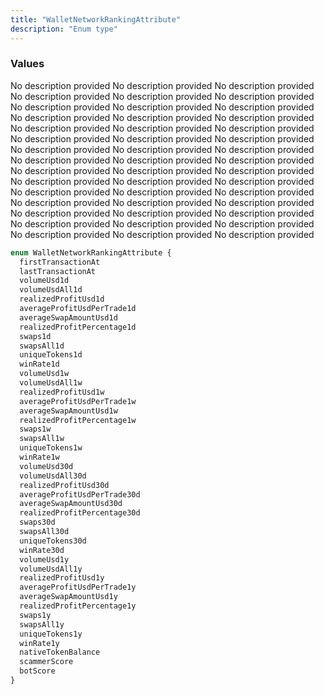 ```yaml
---
title: "WalletNetworkRankingAttribute"
description: "Enum type"
---
```


### Values

<ResponseField name="firstTransactionAt" type="enum">
  No description provided
</ResponseField>

<ResponseField name="lastTransactionAt" type="enum">
  No description provided
</ResponseField>

<ResponseField name="volumeUsd1d" type="enum">
  No description provided
</ResponseField>

<ResponseField name="volumeUsdAll1d" type="enum">
  No description provided
</ResponseField>

<ResponseField name="realizedProfitUsd1d" type="enum">
  No description provided
</ResponseField>

<ResponseField name="averageProfitUsdPerTrade1d" type="enum">
  No description provided
</ResponseField>

<ResponseField name="averageSwapAmountUsd1d" type="enum">
  No description provided
</ResponseField>

<ResponseField name="realizedProfitPercentage1d" type="enum">
  No description provided
</ResponseField>

<ResponseField name="swaps1d" type="enum">
  No description provided
</ResponseField>

<ResponseField name="swapsAll1d" type="enum">
  No description provided
</ResponseField>

<ResponseField name="uniqueTokens1d" type="enum">
  No description provided
</ResponseField>

<ResponseField name="winRate1d" type="enum">
  No description provided
</ResponseField>

<ResponseField name="volumeUsd1w" type="enum">
  No description provided
</ResponseField>

<ResponseField name="volumeUsdAll1w" type="enum">
  No description provided
</ResponseField>

<ResponseField name="realizedProfitUsd1w" type="enum">
  No description provided
</ResponseField>

<ResponseField name="averageProfitUsdPerTrade1w" type="enum">
  No description provided
</ResponseField>

<ResponseField name="averageSwapAmountUsd1w" type="enum">
  No description provided
</ResponseField>

<ResponseField name="realizedProfitPercentage1w" type="enum">
  No description provided
</ResponseField>

<ResponseField name="swaps1w" type="enum">
  No description provided
</ResponseField>

<ResponseField name="swapsAll1w" type="enum">
  No description provided
</ResponseField>

<ResponseField name="uniqueTokens1w" type="enum">
  No description provided
</ResponseField>

<ResponseField name="winRate1w" type="enum">
  No description provided
</ResponseField>

<ResponseField name="volumeUsd30d" type="enum">
  No description provided
</ResponseField>

<ResponseField name="volumeUsdAll30d" type="enum">
  No description provided
</ResponseField>

<ResponseField name="realizedProfitUsd30d" type="enum">
  No description provided
</ResponseField>

<ResponseField name="averageProfitUsdPerTrade30d" type="enum">
  No description provided
</ResponseField>

<ResponseField name="averageSwapAmountUsd30d" type="enum">
  No description provided
</ResponseField>

<ResponseField name="realizedProfitPercentage30d" type="enum">
  No description provided
</ResponseField>

<ResponseField name="swaps30d" type="enum">
  No description provided
</ResponseField>

<ResponseField name="swapsAll30d" type="enum">
  No description provided
</ResponseField>

<ResponseField name="uniqueTokens30d" type="enum">
  No description provided
</ResponseField>

<ResponseField name="winRate30d" type="enum">
  No description provided
</ResponseField>

<ResponseField name="volumeUsd1y" type="enum">
  No description provided
</ResponseField>

<ResponseField name="volumeUsdAll1y" type="enum">
  No description provided
</ResponseField>

<ResponseField name="realizedProfitUsd1y" type="enum">
  No description provided
</ResponseField>

<ResponseField name="averageProfitUsdPerTrade1y" type="enum">
  No description provided
</ResponseField>

<ResponseField name="averageSwapAmountUsd1y" type="enum">
  No description provided
</ResponseField>

<ResponseField name="realizedProfitPercentage1y" type="enum">
  No description provided
</ResponseField>

<ResponseField name="swaps1y" type="enum">
  No description provided
</ResponseField>

<ResponseField name="swapsAll1y" type="enum">
  No description provided
</ResponseField>

<ResponseField name="uniqueTokens1y" type="enum">
  No description provided
</ResponseField>

<ResponseField name="winRate1y" type="enum">
  No description provided
</ResponseField>

<ResponseField name="nativeTokenBalance" type="enum">
  No description provided
</ResponseField>

<ResponseField name="scammerScore" type="enum">
  No description provided
</ResponseField>

<ResponseField name="botScore" type="enum">
  No description provided
</ResponseField>


```graphql WalletNetworkRankingAttribute
enum WalletNetworkRankingAttribute {
  firstTransactionAt
  lastTransactionAt
  volumeUsd1d
  volumeUsdAll1d
  realizedProfitUsd1d
  averageProfitUsdPerTrade1d
  averageSwapAmountUsd1d
  realizedProfitPercentage1d
  swaps1d
  swapsAll1d
  uniqueTokens1d
  winRate1d
  volumeUsd1w
  volumeUsdAll1w
  realizedProfitUsd1w
  averageProfitUsdPerTrade1w
  averageSwapAmountUsd1w
  realizedProfitPercentage1w
  swaps1w
  swapsAll1w
  uniqueTokens1w
  winRate1w
  volumeUsd30d
  volumeUsdAll30d
  realizedProfitUsd30d
  averageProfitUsdPerTrade30d
  averageSwapAmountUsd30d
  realizedProfitPercentage30d
  swaps30d
  swapsAll30d
  uniqueTokens30d
  winRate30d
  volumeUsd1y
  volumeUsdAll1y
  realizedProfitUsd1y
  averageProfitUsdPerTrade1y
  averageSwapAmountUsd1y
  realizedProfitPercentage1y
  swaps1y
  swapsAll1y
  uniqueTokens1y
  winRate1y
  nativeTokenBalance
  scammerScore
  botScore
}
```
